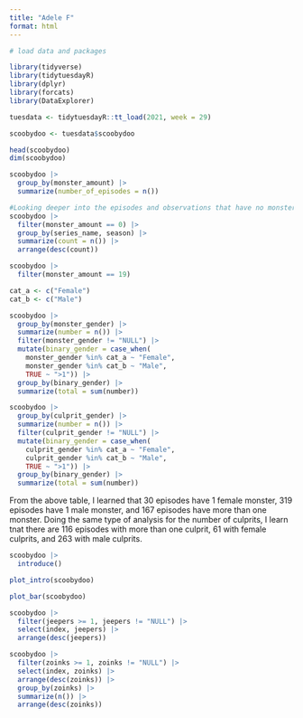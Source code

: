 ```yaml
---
title: "Adele F"
format: html
---
```


```r
# load data and packages

library(tidyverse)
library(tidytuesdayR)
library(dplyr)
library(forcats)
library(DataExplorer)

tuesdata <- tidytuesdayR::tt_load(2021, week = 29)

scoobydoo <- tuesdata$scoobydoo
```

```r
head(scoobydoo)
dim(scoobydoo)

scoobydoo |>
  group_by(monster_amount) |>
  summarize(number_of_episodes = n())

#Looking deeper into the episodes and observations that have no monsters
scoobydoo |>
  filter(monster_amount == 0) |>
  group_by(series_name, season) |>
  summarize(count = n()) |>
  arrange(desc(count))

scoobydoo |>
  filter(monster_amount == 19)
```

```r
cat_a <- c("Female")
cat_b <- c("Male")

scoobydoo |>
  group_by(monster_gender) |>
  summarize(number = n()) |>
  filter(monster_gender != "NULL") |>
  mutate(binary_gender = case_when(
    monster_gender %in% cat_a ~ "Female",
    monster_gender %in% cat_b ~ "Male",
    TRUE ~ ">1")) |>
  group_by(binary_gender) |>
  summarize(total = sum(number))

scoobydoo |>
  group_by(culprit_gender) |>
  summarize(number = n()) |>
  filter(culprit_gender != "NULL") |>
  mutate(binary_gender = case_when(
    culprit_gender %in% cat_a ~ "Female",
    culprit_gender %in% cat_b ~ "Male",
    TRUE ~ ">1")) |>
  group_by(binary_gender) |>
  summarize(total = sum(number))


```
From the above table, I learned that 30 episodes have 1 female monster, 319 episodes have 1 male monster, and 167 episodes have more than one monster. Doing the same type of analysis for the number of culprits, I learn tnat there are 116 episodes with more than one culprit, 61 with female culprits, and 263 with male culprits.


```r
scoobydoo |>
  introduce()

plot_intro(scoobydoo)

plot_bar(scoobydoo)

```


```r
scoobydoo |>
  filter(jeepers >= 1, jeepers != "NULL") |>
  select(index, jeepers) |>
  arrange(desc(jeepers))

scoobydoo |>
  filter(zoinks >= 1, zoinks != "NULL") |>
  select(index, zoinks) |>
  arrange(desc(zoinks)) |>
  group_by(zoinks) |>
  summarize(n()) |>
  arrange(desc(zoinks))

```




